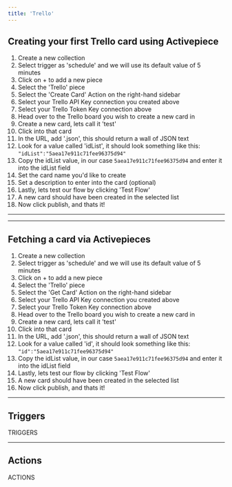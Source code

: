 ```yaml
---
title: 'Trello'
---
```


## Creating your first Trello card using Activepiece

1. Create a new collection
2. Select trigger as 'schedule' and we will use its default value of 5 minutes
3. Click on + to add a new piece
4. Select the 'Trello' piece
5. Select the 'Create Card' Action on the right-hand sidebar
6. Select your Trello API Key connection you created above
7. Select your Trello Token Key connection above
8. Head over to the Trello board you wish to create a new card in
9. Create a new card, lets call it 'test'
10. Click into that card
11. In the URL, add '.json', this should return a wall of JSON text
12. Look for a value called 'idList', it should look something like this: `"idList":"5aea17e911c71fee96375d94"`
13. Copy the idList value, in our case `5aea17e911c71fee96375d94` and enter it into the idList field
14. Set the card name you'd like to create
15. Set a description to enter into the card (optional)
16. Lastly, lets test our flow by clicking 'Test Flow'
17. A new card should have been created in the selected list
18. Now click publish, and thats it!

---
    
---

## Fetching a card via Activepieces

1. Create a new collection
2. Select trigger as 'schedule' and we will use its default value of 5 minutes
3. Click on + to add a new piece
4. Select the 'Trello' piece
5. Select the 'Get Card' Action on the right-hand sidebar
6. Select your Trello API Key connection you created above
7. Select your Trello Token Key connection above
8. Head over to the Trello board you wish to create a new card in
9. Create a new card, lets call it 'test'
10. Click into that card
11. In the URL, add '.json', this should return a wall of JSON text
12. Look for a value called 'id', it should look something like this: `"id":"5aea17e911c71fee96375d94"`
13. Copy the idList value, in our case `5aea17e911c71fee96375d94` and enter it into the idList field
14. Lastly, lets test our flow by clicking 'Test Flow'
15. A new card should have been created in the selected list
16. Now click publish, and thats it!

---

## Triggers

TRIGGERS

---

## Actions

ACTIONS
